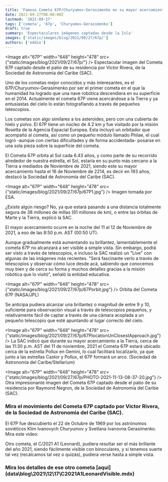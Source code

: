 ```yaml
---
title: 'Famoso Cometa 67P/Churyumov-Gerasimenko en su mayor acercamiento hasta el año 2214'
date: 2021-09-27T08:00:00Z
lastmod: '2021-09-27'
tags: ['cometa', '67p', 'Churyumov-Gerasimenko']
draft: true
summary: 'Espectaculares imágenes captadas desde la Isla'
images: ['static/images/blog/2021/09/27/67p/']
authors: ['eddie']
---
```


<Image
  alt="67P" width="648"  height="478"
  src={"static/images/blog/2021/09/27/67p/"}
/>
<ImageCaption>
Espectacular imagen del Cometa 67P captado desde el patio de su residencia por Victor Rivera, de la Sociedad de Astronomia del Caribe (SAC).
</ImageCaption>

Uno de los cometas mejor conocidos y más interesantes, es el 67P/Churyumov-Gerasimenko por ser el primer cometa en el que la humanidad ha logrado que una nave robótica descendiera en su superficie en el 2014. Actualmente el cometa 67P viene acercándose a la Tierra y ya entusiastas del cielo lo están fotografiando a través de pequeños telescopios.

Los cometas son algo similares a los asteroides, pero con una cubierta de hielo y polvo. El 67P tiene un núcleo de 4.2 km y fue visitado por la misión Rosetta de la Agencia Espacial Europea. Esta incluyó un orbitador que acompañó al cometa, así como un pequeño módulo llamado Philae, el cual logró -aunque con ciertas dificultades y de forma accidentada- posarse en una sola pieza sobre la superficie del cometa.

El Cometa 67P orbita al Sol cada 6.43 años, y como parte de su recorrido alrededor de nuestra estrella, el Sol, estaría en su punto más cercano a la Tierra a mediados de Noviembre de 2021, siendo este su mayor acercamiento hasta el 16 de Noviembre de 2214, es decir en 193 años, destacó la Sociedad de Astronomía del Caribe (SAC).

<Image
  alt="67P" width="648"  height="478"
  src={"static/images/blog/2021/09/27/67p/67P1.jpg"}
/>
<ImageCaption>
Imagen tomada por ESA.
</ImageCaption>

¿Existe algún riesgo? No, ya que estará pasando a una distancia totalmente segura de 38 millones de millas (61 millones de km), o entre las órbitas de Marte y la Tierra, explicó la SAC.

El mayor acercamiento ocurre en la noche del 11 al 12 de Noviembre de 2021, a eso de las 8:50 p.m. AST (00:50 UT).

Aunque gradualmente está aumentando su brillantez, lamentablemente el cometa 67P no alcanzará a ser visible a simple vista. Sin embargo, podrá ser visto a través de telescopios, e incluso la SAC realizó un "Live" con algunas de las imágenes más recientes. "Será fascinante verlo a través de telescopios y observar cómo luce desde acá, sabiendo que conocemos muy bien y de cerca su forma y muchos detalles gracias a la misión robótica que lo visitó", señaló la entidad educativa.

<Image
  alt="67P" width="648"  height="478"
  src={"static/images/blog/2021/09/27/67p/67Porbit.jpg"}
/>
<ImageCaption>
Orbita del Cometa 67P (NASA/JPL)
</ImageCaption>

Se anticipa pudiera alcanzar una brillantez o magnitud de entre 9 y 10, suficiente para observación visual a través de telescopios pequeños, y relativamente fácil de captar a través de una cámara acoplada a un pequeño telescopio que esté apuntando al lugar correcto del cielo. 

<Image
  alt="67P" width="648"  height="478"
  src={"static/images/blog/2021/09/27/67p/67PlocationUnClosestApproach.jpg"}
/>
<ImageCaption>
La SAC indicó que durante su mayor acercamiento a la Tierra, cerca de las 11:30 p.m. AST del 11 de noviembre, 2021 el Cometa 67P estará ubicado cerca de la estrella Pollux en Gemini, lo cual facilitará localizarlo, ya que junto a las estrellas Castor y Pollux, el 67P formará un arco. (Sociedad de Astronomía del Caribe/Stellarium)   
</ImageCaption>

<Image
  alt="67P" width="648"  height="478"
  src={"static/images/blog/2021/09/27/67p/PHOTO-2021-11-13-08-37-20.jpg"}
/>
<ImageCaption>
Otra impresionante imagen del Cometa 67P captado desde el patio de su residencia por Raymond Negron, de la Sociedad de Astronomia del Caribe (SAC).  
</ImageCaption>

### Mira el movimiento del Cometa 67P captado por Victor Rivera, de la Sociedad de Astronomia del Caribe (SAC).


El 67P fue descubierto el 22 de Octubre de 1969 por los astrónomos soviéticos 
Klim Ivanovych Churyumov y Svetlana Ivanovna Gerasimenko. 
Mira este video:
<ResponsiveReactPlayer url="https://youtu.be/GEgMRjl76NY"/>

Otro cometa, el C/2021 A1 (Leonard), pudiera resultar ser el más brillante del año 2021, siendo fácilmente visible con binoculares, y si tenemos suerte tal vez (recalcamos tal vez o quizás), pudiera verse hasta a simple vista.

### Mira los detalles de ese otro cometa [aquí] (data\blog\2021\12\17\C2021A1LeonardVisible.mdx)